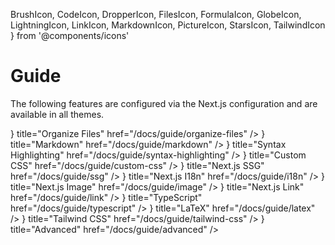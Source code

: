   BrushIcon,
  CodeIcon,
  DropperIcon,
  FilesIcon,
  FormulaIcon,
  GlobeIcon,
  LightningIcon,
  LinkIcon,
  MarkdownIcon,
  PictureIcon,
  StarsIcon,
  TailwindIcon
} from '@components/icons'


# Guide

The following features are configured via the Next.js configuration and are
available in all themes.

<Axes/>



<Cards>
  <Card
    icon={<FilesIcon />}
    title="Organize Files"
    href="/docs/guide/organize-files"
  />
  <Card icon={<MarkdownIcon />} title="Markdown" href="/docs/guide/markdown" />
  <Card
    icon={<StarsIcon />}
    title="Syntax Highlighting"
    href="/docs/guide/syntax-highlighting"
  />
  <Card icon={<BrushIcon />} title="Custom CSS" href="/docs/guide/custom-css" />
  <Card icon={<LightningIcon />} title="Next.js SSG" href="/docs/guide/ssg" />
  <Card icon={<GlobeIcon />} title="Next.js I18n" href="/docs/guide/i18n" />
  <Card icon={<PictureIcon />} title="Next.js Image" href="/docs/guide/image" />
  <Card icon={<LinkIcon />} title="Next.js Link" href="/docs/guide/link" />
  <Card icon={<CodeIcon />} title="TypeScript" href="/docs/guide/typescript" />
  <Card icon={<FormulaIcon />} title="LaTeX" href="/docs/guide/latex" />
  <Card
    icon={<TailwindIcon className="h-6 w-6" />}
    title="Tailwind CSS"
    href="/docs/guide/tailwind-css"
  />
  <Card icon={<DropperIcon />} title="Advanced" href="/docs/guide/advanced" />
</Cards>
